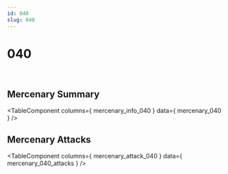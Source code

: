 ```yaml
---
id: 040
slug: 040
---
```



# 040

<div style = {{ display: "flex" }}>
    <Image img={require('@site/static/img/mercenaries/illust/thum_char_view_n_040.jpg')}/>
    <Image img={require('@site/static/img/mercenaries/illust/thum_char_view_o_040.jpg')}/>
</div>

## Mercenary Summary

<TableComponent
  columns={ mercenary_info_040 }
  data={ mercenary_040 }
/>

## Mercenary Attacks

<TableComponent
  columns={ mercenary_attack_040 }
  data={ mercenary_040_attacks }
/>